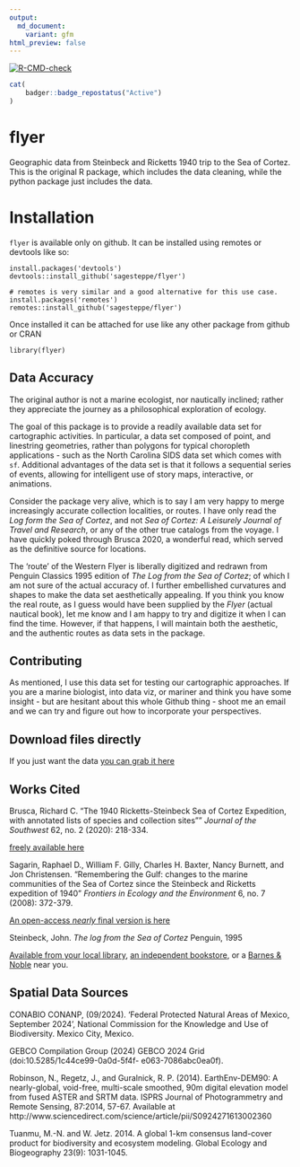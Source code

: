 ```yaml
---
output:
  md_document:
    variant: gfm
html_preview: false
---
```


<!-- README.md is generated from README.Rmd. Please edit that file -->

<!-- badges: start -->
[![R-CMD-check](https://github.com/sagesteppe/flyer/actions/workflows/R-CMD-check.yaml/badge.svg)](https://github.com/sagesteppe/flyer/actions/workflows/R-CMD-check.yaml)  

```r
cat(
	badger::badge_repostatus("Active")
)
```

<!-- badges: end -->

# flyer
Geographic data from Steinbeck and Ricketts 1940 trip to the Sea of Cortez.
This is the original R package, which includes the data cleaning, while the python package just includes the data. 

# Installation

`flyer` is available only on github. It can be installed using remotes or devtools like so:

```
install.packages('devtools')
devtools::install_github('sagesteppe/flyer')

# remotes is very similar and a good alternative for this use case.
install.packages('remotes') 
remotes::install_github('sagesteppe/flyer')
```

Once installed it can be attached for use like any other package from github or CRAN

```
library(flyer)
```

## Data Accuracy 

The original author is not a marine ecologist, nor nautically inclined; rather they appreciate the journey as a philosophical exploration of ecology. 

The goal of this package is to provide a readily available data set for cartographic activities. 
In particular, a data set composed of point, and linestring geometries, rather than polygons for typical choropleth applications - such as the North Carolina SIDS data set which comes with `sf`. 
Additional advantages of the data set is that it follows a sequential series of events, allowing for intelligent use of story maps, interactive, or animations. 

Consider the package very alive, which is to say I am very happy to merge increasingly accurate collection localities, or routes. 
I have only read the *Log form the Sea of Cortez*, and not *Sea of Cortez: A Leisurely Journal of Travel and Research*, or any of the other true catalogs from the voyage. 
I have quickly poked through Brusca 2020, a wonderful read, which served as the definitive source for locations. 

The 'route' of the Western Flyer is liberally digitized and redrawn from Penguin Classics 1995 edition of *The Log from the Sea of Cortez*; of which I am not sure of the actual accuracy of. 
I further embellished curvatures and shapes to make the data set aesthetically appealing. 
If you think you know the real route, as I guess would have been supplied by the *Flyer* (actual nautical book), let me know and I am happy to try and digitize it when I can find the time. 
However, if that happens, I will maintain both the aesthetic, and the authentic routes as data sets in the package. 

## Contributing

As mentioned, I use this data set for testing our cartographic approaches. 
If you are a marine biologist, into data viz, or mariner and think you have some insight - but are hesitant about this whole Github thing - shoot me an email and we can try and figure out how to incorporate your perspectives. 

## Download files directly

If you just want the data <a href="https://sagesteppe.github.io/flyer/flyer-geodata.zip" download>you can grab it here</a>

## Works Cited

Brusca, Richard C. "The 1940 Ricketts-Steinbeck Sea of Cortez Expedition, with annotated lists of species and collection sites"" *Journal of the Southwest* 62, no. 2 (2020): 218-334.

[freely available here](https://naturalhistory.si.edu/sites/default/files/media/file/brusca2020seaofcortezexpeditionwithjswfrontmatter.pdf)

Sagarin, Raphael D., William F. Gilly, Charles H. Baxter, Nancy Burnett, and Jon Christensen. "Remembering the Gulf: changes to the marine communities of the Sea of Cortez since the Steinbeck and Ricketts expedition of 1940" *Frontiers in Ecology and the Environment* 6, no. 7 (2008): 372-379.

[An open-access *nearly* final version is here](https://www.geo.arizona.edu/rcncrd/documents/Remembering_the_Gulf_Pub_Fe_08.pdf)

Steinbeck, John. *The log from the Sea of Cortez* Penguin, 1995 

[Available from your local library](https://www.mapdevelopers.com/us-public-library-map.php), [an independent bookstore](https://www.theindependentbookseller.com/bookstore-map.html), or a [Barnes & Noble](https://stores.barnesandnoble.com/?view=map) near you. 

## Spatial Data Sources

CONABIO CONANP, (09/2024). 'Federal Protected Natural Areas of Mexico, September 2024', National Commission for the Knowledge and Use of Biodiversity. Mexico City, Mexico.

GEBCO Compilation Group (2024) GEBCO 2024 Grid (doi:10.5285/1c44ce99-0a0d-5f4f- e063-7086abc0ea0f).

Robinson, N., Regetz, J., and Guralnick, R. P. (2014). EarthEnv-DEM90: A nearly-global, void-free, multi-scale smoothed, 90m digital elevation model from fused ASTER and SRTM data. ISPRS Journal of Photogrammetry and Remote Sensing, 87:2014, 57-67. Available at http://www.sciencedirect.com/science/article/pii/S0924271613002360

Tuanmu, M.-N. and W. Jetz. 2014. A global 1-km consensus land-cover product for biodiversity and ecosystem modeling. Global Ecology and Biogeography 23(9): 1031-1045.
